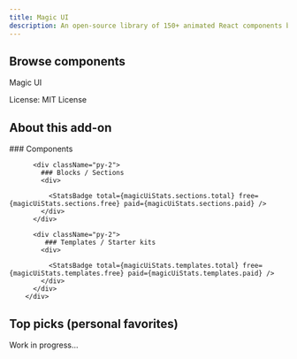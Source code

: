 ```yaml
---
title: Magic UI
description: An open-source library of 150+ animated React components built with TypeScript, Tailwind CSS, Framer Motion, and designed to integrate seamlessly with shadcn/ui.
---
```



## Browse components

<Card title="Official Doc" href="https://magicui.design/" className="">

<div className="flex items-center gap-3 pt-2 text-base font-semibold">
  <MoveRight className="text-gray-500" strokeWidth={1.5} />
  <span className="bg-gradient-to-r from-indigo-400 via-fuchsia-400 to-yellow-200 bg-clip-text text-transparent">
    Magic UI
  </span>
</div>


<p className=" flex justify-end"> License: <span className="text-red-600 tracking-wider ml-1"> MIT License</span></p>
</Card>

## About this add-on

<Callout>  
<div className="prose   divide-y-1 space-y-2 sp">
          <div className="py-2">
          ### Components
            <div>
        <StatsBadge total={magicUiStats.components.total} free={magicUiStats.components.free} paid={magicUiStats.components.paid} />
            </div>
          </div>

          <div className="py-2">
            ### Blocks / Sections
            <div>

              <StatsBadge total={magicUiStats.sections.total} free={magicUiStats.sections.free} paid={magicUiStats.sections.paid} />
            </div>
          </div>

          <div className="py-2">
             ### Templates / Starter kits
            <div>

              <StatsBadge total={magicUiStats.templates.total} free={magicUiStats.templates.free} paid={magicUiStats.templates.paid} />
            </div>
          </div>
        </div>

 </Callout>

## Top picks (personal favorites)
<span>Work in progress...</span>